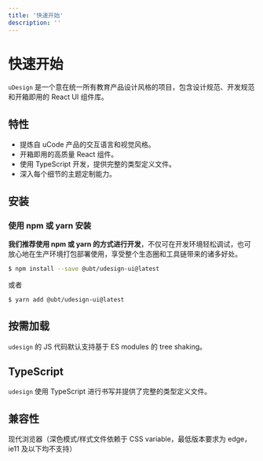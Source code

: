 ```yaml
---
title: '快速开始'
description: ''
---
```


# 快速开始

`uDesign` 是一个意在统一所有教育产品设计风格的项目，包含设计规范、开发规范和开箱即用的 React UI 组件库。

## 特性

- 提炼自 uCode 产品的交互语言和视觉风格。
- 开箱即用的高质量 React 组件。
- 使用 TypeScript 开发，提供完整的类型定义文件。
- 深入每个细节的主题定制能力。

## 安装

### 使用 npm 或 yarn 安装

**我们推荐使用 npm 或 yarn 的方式进行开发**，不仅可在开发环境轻松调试，也可放心地在生产环境打包部署使用，享受整个生态圈和工具链带来的诸多好处。

```bash
$ npm install --save @ubt/udesign-ui@latest
```

或者

```bash
$ yarn add @ubt/udesign-ui@latest
```

## 按需加载

`udesign` 的 JS 代码默认支持基于 ES modules 的 tree shaking。

## TypeScript

`udesign` 使用 TypeScript 进行书写并提供了完整的类型定义文件。

## 兼容性

现代浏览器（深色模式/样式文件依赖于 CSS variable，最低版本要求为 edge，ie11 及以下均不支持）
